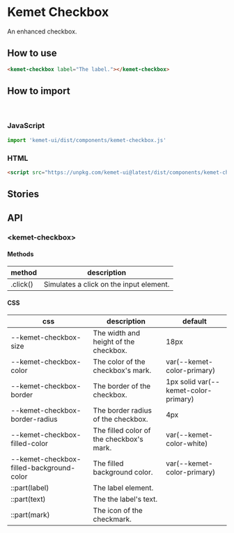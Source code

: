 
<Meta title="Components/Checkbox" component="kemet-checkbox" />

# Kemet Checkbox

An enhanced checkbox.


## How to use

```html
<kemet-checkbox label="The label."></kemet-checkbox>
```

## How to import

<br />

### JavaScript
```javascript
import 'kemet-ui/dist/components/kemet-checkbox.js'
```

### HTML
```html
<script src="https://unpkg.com/kemet-ui@latest/dist/components/kemet-checkbox.js" type="module"></script>
```

## Stories

<Canvas>
  <Story name="Standard" story={stories.Standard} />
</Canvas>

<ArgsTable story="Standard" />

## API

### &lt;kemet-checkbox&gt;

<ArgsTable of="kemet-checkbox" />

#### Methods

| method     | description                              |
| ---------- | ---------------------------------------- |
| .click()   | Simulates a click on the input element.  |

#### CSS

| css                                      | description                              | default                              |
| ---------------------------------------- | ---------------------------------------- | ------------------------------------ |
| --kemet-checkbox-size                    | The width and height of the checkbox.    | 18px                                 |
| --kemet-checkbox-color                   | The color of the checkbox's mark.        | var(--kemet-color-primary)           |
| --kemet-checkbox-border                  | The border of the checkbox.              | 1px solid var(--kemet-color-primary) |
| --kemet-checkbox-border-radius           | The border radius of the checkbox.       | 4px                                  |
| --kemet-checkbox-filled-color            | The filled color of the checkbox's mark. | var(--kemet-color-white)             |
| --kemet-checkbox-filled-background-color | The filled background color.             | var(--kemet-color-primary)           |
| ::part(label)                            | The label element.                       |                                      |
| ::part(text)                             | The the label's text.                    |                                      |
| ::part(mark)                             | The icon of the checkmark.               |                                      |
